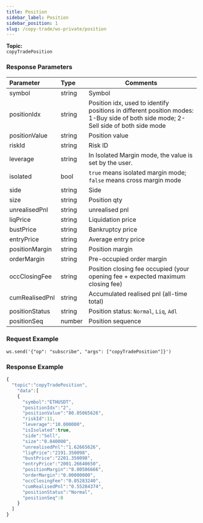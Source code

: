 ```yaml
---
title: Position
sidebar_label: Position
sidebar_position: 1
slug: /copy-trade/ws-private/position
---
```


**Topic:**<br/>
`copyTradePosition`

### Response Parameters
| Parameter | Type | Comments|
|:----- |:-----|----- |
|symbol|string |Symbol |
|positionIdx |string |Position idx, used to identify positions in different position modes: 1-Buy side of both side mode; 2-Sell side of both side mode |
|positionValue |string |Position value |
|riskId |string |Risk ID |
|leverage |string |In Isolated Margin mode, the value is set by the user. |
|isolated |bool |`true` means isolated margin mode; `false` means cross margin mode |
|side |string |Side |
|size |string |Position qty |
|unrealisedPnl |string |unrealised pnl |
|liqPrice |string |Liquidation price |
|bustPrice |string |Bankruptcy price |
|entryPrice |string |Average entry price |
|positionMargin |string |Position margin |
|orderMargin |string |Pre-occupied order margin |
|occClosingFee |string |Position closing fee occupied (your opening fee + expected maximum closing fee) |
|cumRealisedPnl |string |Accumulated realised pnl (all-time total) |
|positionStatus |string |Position status: `Normal`, `Liq`, `Adl` |
|positionSeq |number |Position sequence |

### Request Example

<Tabs>
<TabItem value="console" label="Console">

```http
ws.send('{"op": "subscribe", "args": ["copyTradePosition"]}')
```

</TabItem>
</Tabs>

### Response Example

<Tabs>
<TabItem value="js linear" label="linear">

```javascript
{
  "topic":"copyTradePosition",
    "data":[
    {
      "symbol":"ETHUSDT",
      "positionIdx":"2",
      "positionValue":"80.05065626",
      "riskId":11,
      "leverage":"10.000000",
      "isIsolated":true,
      "side":"Sell",
      "size":"0.040000",
      "unrealisedPnl":"1.62665626",
      "liqPrice":"2191.350098",
      "bustPrice":"2201.350098",
      "entryPrice":"2001.26640650",
      "positionMargin":"8.00506666",
      "orderMargin":"0.00000000",
      "occClosingFee":"0.05283240",
      "cumRealisedPnl":"0.55284374",
      "positionStatus":"Normal",
      "positionSeq":0
    }
  ]
}
```
</TabItem>
</Tabs>
